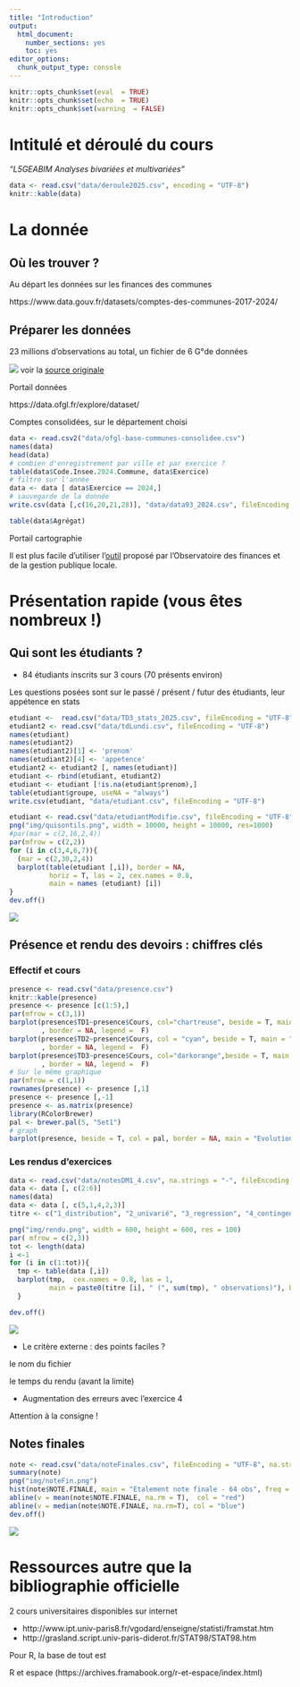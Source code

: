 ```yaml
---
title: "Introduction"
output:
  html_document:
    number_sections: yes
    toc: yes
editor_options:
  chunk_output_type: console
---
```


```r
knitr::opts_chunk$set(eval  = TRUE)
knitr::opts_chunk$set(echo  = TRUE)
knitr::opts_chunk$set(warning  = FALSE)
``` 


# Intitulé et déroulé du cours


*"L5GEABIM Analyses bivariées et multivariées"*




```r
data <- read.csv("data/deroule2025.csv", encoding = "UTF-8")
knitr::kable(data)
```


# La donnée

## Où les trouver ?

Au départ les données sur les finances des communes

https://www.data.gouv.fr/datasets/comptes-des-communes-2017-2024/



## Préparer les données

23 millions d'observations au total, un fichier de 6 G°de données

![](img/source.png)
voir la [source originale]( https://data.ofgl.fr/explore/dataset/ofgl-base-communes/table/?disjunctive.nomen&disjunctive.agregat&disjunctive.tranche_revenu_imposable_par_habitant&disjunctive.tranche_population&disjunctive.epci_name&disjunctive.reg_name&disjunctive.dep_name&disjunctive.com_name&sort=exer)


Portail données

https://data.ofgl.fr/explore/dataset/

Comptes consolidées, sur le département choisi


```r
data <- read.csv2("data/ofgl-base-communes-consolidee.csv")
names(data)
head(data)
# combien d'enregistrement par ville et par exercice ?
table(data$Code.Insee.2024.Commune, data$Exercice)
# filtre sur l'année
data <- data [ data$Exercice == 2024,]
# sauvegarde de la donnée
write.csv(data [,c(16,20,21,28)], "data/data93_2024.csv", fileEncoding = "UTF-8")

table(data$Agrégat)
```

Portail cartographie

Il est plus facile d'utiliser l'[outil](https://data.ofgl.fr/pages/cartographie/) proposé par l'Observatoire des finances et de la gestion publique locale.




# Présentation rapide (vous êtes nombreux !)

## Qui sont les étudiants ?

- 84 étudiants inscrits sur 3 cours (70 présents environ)

Les questions posées sont sur le passé / présent / futur des étudiants, leur appétence en stats

```r
etudiant <-  read.csv("data/TD3_stats_2025.csv", fileEncoding = "UTF-8")
etudiant2 <- read.csv("data/tdLundi.csv", fileEncoding = "UTF-8")
names(etudiant)
names(etudiant2)
names(etudiant2)[1] <- 'prenom'
names(etudiant2)[4] <- 'appetence'
etudiant2 <- etudiant2 [, names(etudiant)]
etudiant <- rbind(etudiant, etudiant2)
etudiant <- etudiant [!is.na(etudiant$prenom),]
table(etudiant$groupe, useNA = "always")
write.csv(etudiant, "data/etudiant.csv", fileEncoding = "UTF-8")
```


```r
etudiant <- read.csv("data/etudiantModifie.csv", fileEncoding = "UTF-8")
png("img/quisontils.png", width = 10000, height = 10000, res=1000)
#par(mar = c(2,16,2,4))
par(mfrow = c(2,2))
for (i in c(3,4,6,7)){
  (mar = c(2,30,2,4))
  barplot(table(etudiant [,i]), border = NA,
          horiz = T, las = 2, cex.names = 0.8, 
          main = names (etudiant) [i])
}
dev.off()
```



![](img/quisontils.png)


## Présence et rendu des devoirs : chiffres clés

### Effectif et cours

```r
presence <- read.csv("data/presence.csv")
knitr::kable(presence)
presence <- presence [c(1:5),]
par(mfrow = c(3,1))
barplot(presence$TD1~presence$Cours, col="chartreuse", beside = T, main = "Evolution de la présence groupe 1", xlab = "cours", ylab = "nb" 
        , border = NA, legend =  F)
barplot(presence$TD2~presence$Cours, col = "cyan", beside = T, main = "Evolution de la présence groupe 2", xlab = "cours", ylab = "nb" 
        , border = NA, legend =  F)
barplot(presence$TD3~presence$Cours, col="darkorange",beside = T, main = "Evolution de la présence groupe 3", xlab = "cours", ylab = "nb" 
        , border = NA, legend =  F)
# Sur le même graphique
par(mfrow = c(1,1))
rownames(presence) <- presence [,1]
presence <- presence [,-1]
presence <- as.matrix(presence)
library(RColorBrewer)
pal <- brewer.pal(5, "Set1")
# graph
barplot(presence, beside = T, col = pal, border = NA, main = "Evolution de la présence des 3 groupes")
```



### Les rendus d'exercices



```r
data <- read.csv("data/notesDM1_4.csv", na.strings = "-", fileEncoding = "UTF-8")
data <- data [, c(2:6)]
names(data)
data <- data [, c(5,1,4,2,3)]
titre <- c("1_distribution", "2_univarié", "3_regression", "4_contingence", "5_khi2")

png("img/rendu.png", width = 600, height = 600, res = 100)
par( mfrow = c(2,3))
tot <- length(data)
i <-1
for (i in c(1:tot)){
  tmp <- table(data [,i])
  barplot(tmp,  cex.names = 0.8, las = 1, 
          main = paste0(titre [i], " (", sum(tmp), " observations)"), border = NA, col = "wheat")
  }

dev.off()
```

![](img/rendu.png)

- Le critère externe : des points faciles ?

le nom du fichier

le temps du rendu (avant la limite)

- Augmentation des erreurs avec l'exercice 4

Attention à la consigne !




## Notes finales



```r
note <- read.csv("data/noteFinales.csv", fileEncoding = "UTF-8", na.strings = c("EN ATTENTE", "NA","-"), dec = ",")
summary(note)
png("img/noteFin.png")
hist(note$NOTE.FINALE, main = "Etalement note finale - 64 obs", freq = T, border = NA)
abline(v = mean(note$NOTE.FINALE, na.rm = T),  col = "red")
abline(v = median(note$NOTE.FINALE, na.rm=T), col = "blue")
dev.off()
```

![](img/noteFin.png)

# Ressources autre que la bibliographie officielle

2 cours universitaires disponibles sur internet

- http://www.ipt.univ-paris8.fr/vgodard/enseigne/statisti/framstat.htm
- http://grasland.script.univ-paris-diderot.fr/STAT98/STAT98.htm

Pour R, la base de tout est 

R et espace (https://archives.framabook.org/r-et-espace/index.html)


